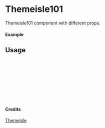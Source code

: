 
<Meta of={Themeisle101} title="Themeisle/Themeisle101" />

# Themeisle101

Themeisle101 component with different props.

#### Example

<Canvas of={Themeisle101.Primary} />

## Usage

```ts
import { Themeisle101 } from "yadl-ui";

const Example = () => {
  return (
      <Themeisle101 />
  );
};

export default Example;
```

#### Credits
[Themeisle](https://themeisle.com/illustrations/)
